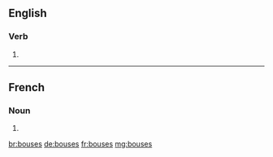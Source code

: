 ==English==

===Verb===
{{head|en}}

# {{en-third-person singular of|bouse}}

----

==French==

===Noun===
{{head|fr|plural}}

# {{plural of|bouse|lang=fr}}

[[br:bouses]]
[[de:bouses]]
[[fr:bouses]]
[[mg:bouses]]